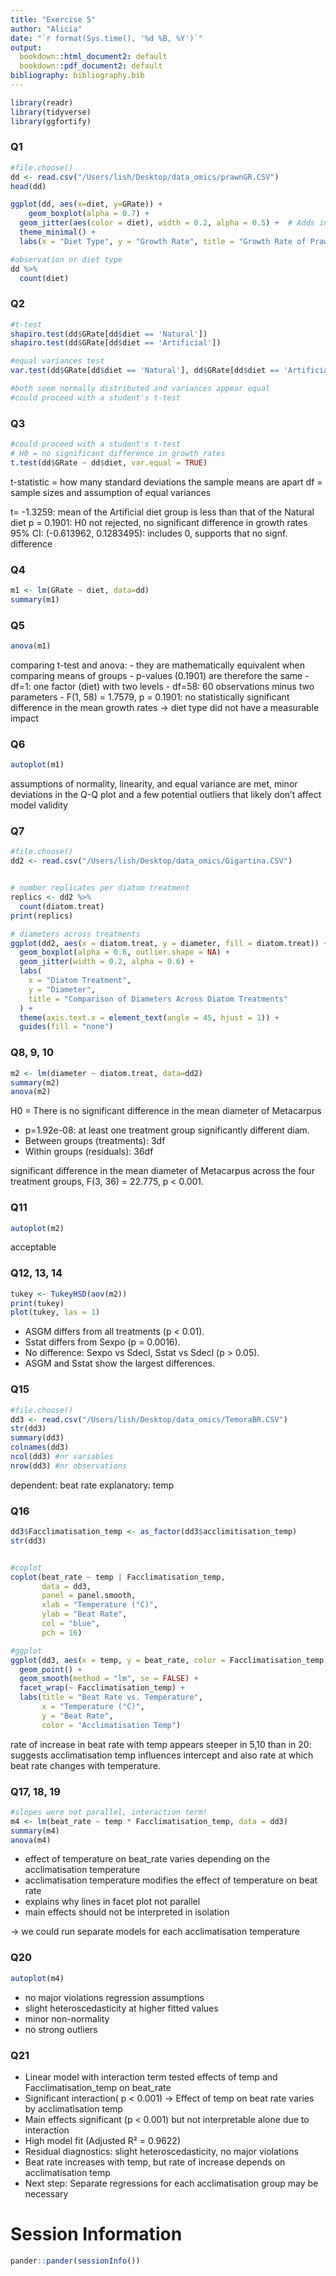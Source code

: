 ```yaml
---
title: "Exercise 5"
author: "Alicia"
date: "`r format(Sys.time(), '%d %B, %Y')`"
output:
  bookdown::html_document2: default
  bookdown::pdf_document2: default
bibliography: bibliography.bib
---
```


```r

library(readr)
library(tidyverse)
library(ggfortify)
```

### Q1
```r
#file.choose()
dd <- read.csv("/Users/lish/Desktop/data_omics/prawnGR.CSV")
head(dd)

ggplot(dd, aes(x=diet, y=GRate)) +
    geom_boxplot(alpha = 0.7) + 
  geom_jitter(aes(color = diet), width = 0.2, alpha = 0.5) +  # Adds individual points
  theme_minimal() + 
  labs(x = "Diet Type", y = "Growth Rate", title = "Growth Rate of Prawns by Diet")

#observation nr diet type
dd %>%
  count(diet)
```

### Q2

```r
#t-test
shapiro.test(dd$GRate[dd$diet == 'Natural'])
shapiro.test(dd$GRate[dd$diet == 'Artificial'])

#equal variances test
var.test(dd$GRate[dd$diet == 'Natural'], dd$GRate[dd$diet == 'Artificial'])

#both seem normally distributed and variances appear equal
#could proceed with a student's t-test
```
### Q3

```r
#could proceed with a student's t-test
# H0 = no significant difference in growth rates
t.test(dd$GRate ~ dd$diet, var.equal = TRUE)
```
t-statistic = how many standard deviations the sample means are apart
df = sample sizes and assumption of equal variances

t= -1.3259:                        mean of the Artificial diet group is less than that of the Natural diet
p = 0.1901:                        H0 not rejected, no significant difference in growth rates
95% CI: (-0.613962, 0.1283495):   includes 0, supports that no signf. difference


### Q4

```r
m1 <- lm(GRate ~ diet, data=dd)
summary(m1)
```

### Q5

```r
anova(m1)

```
comparing t-test and anova:
- they are mathematically equivalent when comparing means of groups
- p-values (0.1901) are therefore the same
- df=1: one factor (diet) with two levels
- df=58: 60 observations minus two parameters
- F(1, 58) = 1.7579, p = 0.1901: no statistically significant difference in the mean growth rates
-> diet type did not have a measurable impact

### Q6

```r
autoplot(m1)

```
assumptions of normality, linearity, and equal variance are met, minor deviations in the Q-Q plot and a few potential outliers that likely don't affect model validity


### Q7

```r
#file.choose()
dd2 <- read.csv("/Users/lish/Desktop/data_omics/Gigartina.CSV")


# number replicates per diatom treatment
replics <- dd2 %>%
  count(diatom.treat)
print(replics)

# diameters across treatments
ggplot(dd2, aes(x = diatom.treat, y = diameter, fill = diatom.treat)) +
  geom_boxplot(alpha = 0.6, outlier.shape = NA) +
  geom_jitter(width = 0.2, alpha = 0.6) +
  labs(
    x = "Diatom Treatment",
    y = "Diameter",
    title = "Comparison of Diameters Across Diatom Treatments"
  ) +
  theme(axis.text.x = element_text(angle = 45, hjust = 1)) +
  guides(fill = "none")

```
### Q8, 9, 10

```r
m2 <- lm(diameter ~ diatom.treat, data=dd2)
summary(m2)
anova(m2)

```
H0 = There is no significant difference in the mean diameter of Metacarpus

- p=1.92e-08:     at least one treatment group significantly different diam.
- Between groups (treatments): 3df
- Within groups (residuals): 36df

significant difference in the mean diameter of Metacarpus across the four treatment groups, F(3, 36) = 22.775, p < 0.001.


### Q11

```r
autoplot(m2)

```
acceptable


### Q12, 13, 14

```r
tukey <- TukeyHSD(aov(m2))
print(tukey)
plot(tukey, las = 1)

```
- ASGM differs from all treatments (p < 0.01).  
- Sstat differs from Sexpo (p = 0.0016).  
- No difference: Sexpo vs Sdecl, Sstat vs Sdecl (p > 0.05).  
- ASGM and Sstat show the largest differences.


### Q15

```r
#file.choose()
dd3 <- read.csv("/Users/lish/Desktop/data_omics/TemoraBR.CSV")
str(dd3)
summary(dd3)
colnames(dd3)
ncol(dd3) #nr variables
nrow(dd3) #nr observations
```
dependent: beat rate
explanatory: temp

### Q16

```r
dd3$Facclimatisation_temp <- as_factor(dd3$acclimitisation_temp)
str(dd3)


#coplot
coplot(beat_rate ~ temp | Facclimatisation_temp, 
       data = dd3, 
       panel = panel.smooth,
       xlab = "Temperature (°C)", 
       ylab = "Beat Rate",
       col = "blue",
       pch = 16)

#ggplot
ggplot(dd3, aes(x = temp, y = beat_rate, color = Facclimatisation_temp)) +
  geom_point() +
  geom_smooth(method = "lm", se = FALSE) +
  facet_wrap(~ Facclimatisation_temp) +
  labs(title = "Beat Rate vs. Temperature",
       x = "Temperature (°C)",
       y = "Beat Rate",
       color = "Acclimatisation Temp")
```
rate of increase in beat rate with temp appears steeper in 5,10 than in 20:
suggests acclimatisation temp influences intercept and also rate at which beat rate changes with temperature.


### Q17, 18, 19

```r
#slopes were not parallel, interaction term!
m4 <- lm(beat_rate ~ temp * Facclimatisation_temp, data = dd3)
summary(m4)
anova(m4)
```
- effect of temperature on beat_rate varies depending on the acclimatisation temperature
- acclimatisation temperature modifies the effect of temperature on beat rate
- explains why lines in facet plot not parallel
- main effects should not be interpreted in isolation

-> we could run separate models for each acclimatisation temperature

### Q20

```r
autoplot(m4)
```
- no major violations regression assumptions
- slight heteroscedasticity at higher fitted values
- minor non-normality
- no strong outliers

### Q21


- Linear model with interaction term tested effects of temp and Facclimatisation_temp on beat_rate
- Significant interaction( p < 0.001) -> Effect of temp on beat rate varies by acclimatisation temp 
- Main effects significant (p < 0.001) but not interpretable alone due to interaction  
- High model fit (Adjusted R² = 0.9622)  
- Residual diagnostics: slight heteroscedasticity, no major violations  
- Beat rate increases with temp, but rate of increase depends on acclimatisation temp  
- Next step: Separate regressions for each acclimatisation group may be necessary


# Session Information

```r
pander::pander(sessionInfo())
```


